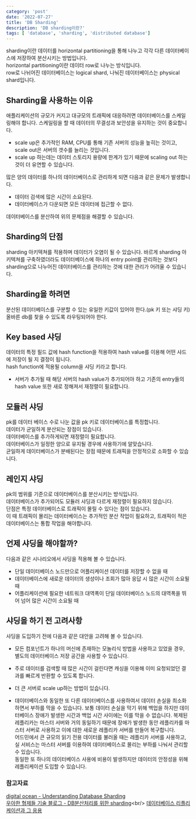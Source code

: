 ```yaml
---
category: 'post'
date: '2022-07-27'
title: 'DB Sharding'
description: 'DB sharding이란?'
tags: [ 'database', 'sharding', 'distributed database']
---
```


sharding이란 데이터를 horizontal partitioning을 통해 나누고 각각 다른 데이터베이스에 저장하여 분산시키는 방법입니다.<br/>
horizontal partitioning이란 데이터 row로 나누는 방식입니다.<br/>
row로 나뉘어진 데이터베이스는 logical shard, 나눠진 데이터베이스는 physical shard입니다.<br/>

## Sharding을 사용하는 이유

애플리케이션의 규모가 커지고 대규모의 트래픽에 대응하려면 데이터베이스를 스케일링해야 합니다. 스케일링을 할 때 데이터의 무결성과 보안성을 유지하는 것이 중요합니다.

- scale up은 추가적인 RAM, CPU를 통해 기존 서버의 성능을 높히는 것이고, scale out은 서버의 갯수를 늘리는 것입니다.<br/>
- scale up 하는데는 데이터 스토리지 용량에 한계가 있기 때문에 scaling out 하는 것이 더 유연할 수 있습니다.<br/>

많은 양의 데이터를 하나의 데이터베이스로 관리하게 되면 다음과 같은 문제가 발생합니다.<br/>

- 데이터 검색에 많은 시간이 소요된다.
- 데이터베이스가 다운되면 모든 데이터에 접근할 수 없다.

데이터베이스를 분산하여 위의 문제점을 해결할 수 있습니다.<br/>

## Sharding의 단점

sharding 아키텍쳐를 적용하며 데이터가 오염이 될 수 있습니다. 바르게 sharding 아키텍쳐를 구축하였더라도 데이터베이스에 하나의 entry point를 관리하는 것보다 sharding으로 나누어진 데이터베이스를 관리하는 것에 대한 관리가 어려울 수 있습니다.<br/>

## Sharding을 하려면

분산된 데이터베이스를 구분할 수 있는 유일한 키값이 있어야 한다.(pk 키 또는 샤딩 키)<br/>
올바른 db를 찾을 수 있도록 라우팅되어야 한다.<br/>

## Key based 샤딩

데이터의 특정 필드 값에 hash function을 적용하여 hash value를 이용해 어떤 샤드에 저장이 될 지 결정이 됩니다.<br/>
hash function에 적용될 column을 샤딩 키라고 합니다.

- 서버가 추가될 때 해당 서버의 hash value가 추가되어야 하고 기존의 entry들의 hash value 또한 새로 정해져서 재정렬이 필요합니다.<br/>

## 모듈러 샤딩

pk를 데이터 베이스 수로 나눈 값을 pk 키로 데이터베이스를 특정합니다.<br/>
데이터가 균일하게 분산되는 장점이 있습니다.<br/>
데이터베이스를 추가하게되면 재정렬이 필요합니다.<br/>
데이터베이스가 일정한 양으로 유지될 경우에 사용하기에 알맞습니다.<br/>
균일하게 데이터베이스가 분배된다는 장점 때문에 트래픽을 안정적으로 소화할 수 있습니다.<br/>

## 레인지 샤딩

pk의 범위를 기준으로 데이터베이스를 분산시키는 방식입니다.<br/>
데이터베이스가 추가되어도 모듈러 샤딩과 다르게 재정렬이 필요하지 않습니다.<br/>
단점은 특정 데이터베이스로 트래픽이 몰릴 수 있다는 점이 있습니다.<br/>
이 때 트래픽이 몰리는 데이터베이스는 추가적인 분산 작업이 필요하고, 트래픽이 적은 데이터베이스는 통합 작업을 해야합니다.<br/>

## 언제 샤딩을 해야할까?

다음과 같은 시나리오에서 샤딩을 적용해 볼 수 있습니다.<br/>

- 단일 데이터베이스 노드만으로 어플리케이션 데이터를 저장할 수 없을 때
- 데이터베이스에 새로운 데이터의 생성이나 조회가 많아 응답 시 많은 시간이 소요될 때
- 어플리케이션에 필요한 네트워크 대역폭이 단일 데이터베이스 노드의 대역폭을 뛰어 넘어 많은 시간이 소요될 때

## 샤딩을 하기 전 고려사항

샤딩을 도입하기 전에 다음과 같은 대안을 고려해 볼 수 있습니다.<br/>

- 모든 컴포넌트가 하나의 머신에 존재하는 모놀리식 방법을 사용하고 있었을 경우, 별도의 데이터베이스 저장 공간을 사용할 수 있습니다.<br/>
- 주로 데이터를 검색할 때 많은 시간이 걸린다면 캐싱을 이용해 이미 요청되었던 결과를 빠르게 반환할 수 있도록 합니다.<br/>

- 더 큰 서버로 scale up하는 방법이 있습니다.<br/>

- 데이터베이스와 동일한 또 다른 데이터베이스를 사용하여서 데이터 손실을 최소화 하면서 부하를 막을 수 있습니다. 보통 데이터 손실을 막기 위해 백업을 하지만 데이터베이스 장애가 발생한 시간과 백업 시간 사이에는 이를 막을 수 없습니다. 복제된 레플리카는 마스터 서버와 거의 동일하기 때문에 장애가 발생한 동안 레플리카를 마스터 서버로 사용하고 이에 대한 새로운 레플리카 서버를 만들어 복구합니다.<br/>
  어드민에서 큰 규모의 읽기 전용 데이터를 불러올 때는 레플리카 서버를 사용하고, 실 서비스는 마스터 서버를 이용하여 데이터베이스로 몰리는 부하를 나눠서 관리할 수 있습니다.<br/>
  동일한 또 하나의 데이터베이스 사용에 비용이 발생하지만 데이터의 안정성을 위해 레플리케이션 도입할 수 있습니다.<br/>

### 참고자료

[digital ocean - Understanding Database Sharding](https://www.digitalocean.com/community/tutorials/understanding-database-sharding)<br/>
[우아한 형제들 기술 블로그 - DB분산처리를 위한 sharding]("https://techblog.woowahan.com/2687/")<br/>
[데이터베이스 리플리케이션과 그 응용](https://www.coovil.net/db-replication/)<br/>

